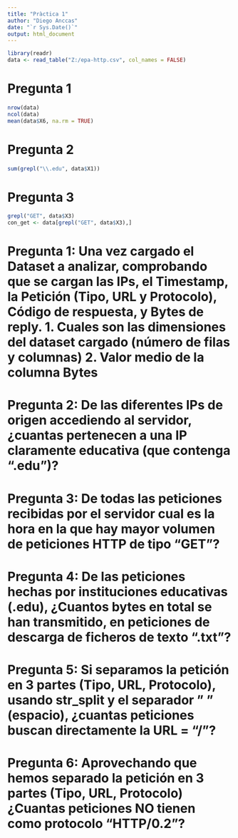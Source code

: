 ```yaml
---
title: "Pràctica 1"
author: "Diego Anccas"
date: "`r Sys.Date()`"
output: html_document
---
```


```r
library(readr)
data <- read_table("Z:/epa-http.csv", col_names = FALSE)
```

# Pregunta 1

```r
nrow(data) 
ncol(data) 
mean(data$X6, na.rm = TRUE)
```

# Pregunta 2
```r
sum(grepl("\\.edu", data$X1))
```

# Pregunta 3

```r
grepl("GET", data$X3)
con_get <- data[grepl("GET", data$X3),]
```


# Pregunta 1: Una vez cargado el Dataset a analizar, comprobando que se cargan las IPs, el Timestamp, la Petición (Tipo, URL y Protocolo), Código de respuesta, y Bytes de reply. 1. Cuales son las dimensiones del dataset cargado (número de filas y columnas) 2. Valor medio de la columna Bytes

# Pregunta 2: De las diferentes IPs de origen accediendo al servidor, ¿cuantas pertenecen a una IP claramente educativa (que contenga ".edu")?

# Pregunta 3: De todas las peticiones recibidas por el servidor cual es la hora en la que hay mayor volumen de peticiones HTTP de tipo "GET"?

# Pregunta 4: De las peticiones hechas por instituciones educativas (.edu), ¿Cuantos bytes en total se han transmitido, en peticiones de descarga de ficheros de texto ".txt"?

# Pregunta 5: Si separamos la petición en 3 partes (Tipo, URL, Protocolo), usando str_split y el separador " " (espacio), ¿cuantas peticiones buscan directamente la URL = "/"?

# Pregunta 6: Aprovechando que hemos separado la petición en 3 partes (Tipo, URL, Protocolo) ¿Cuantas peticiones NO tienen como protocolo "HTTP/0.2"?
